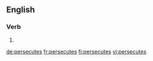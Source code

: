 {{also|persécutés|persécutes}}
==English==

===Verb===
{{head|en|verb form}}

# {{en-third-person singular of|persecute}}

[[de:persecutes]]
[[fr:persecutes]]
[[fi:persecutes]]
[[vi:persecutes]]
